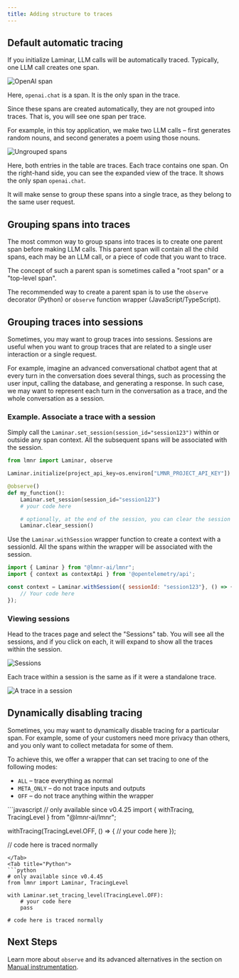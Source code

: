 ```yaml
---
title: Adding structure to traces
---
```



## Default automatic tracing

If you initialize Laminar, LLM calls will be automatically traced.
Typically, one LLM call creates one span.

<div style={{ border: '1px solid #2B2B30', borderRadius: '8px', overflow: 'hidden' }}>
  <img src="/images/traces/trace-openai.png" alt="OpenAI span" style={{ margin: '0px' }}/>
</div>

Here, `openai.chat` is a span. It is the only span in the trace.

Since these spans are created automatically, they are not grouped into traces.
That is, you will see one span per trace.

For example, in this toy application, we make two LLM calls – first generates 
random nouns, and second generates a poem using those nouns.

<div style={{ border: '1px solid #2B2B30', borderRadius: '8px', overflow: 'hidden' }}>
  <img src="/images/traces/ungrouped-spans.png" alt="Ungrouped spans" style={{ margin: '0px' }}/>
</div>

Here, both entries in the table are traces. Each trace contains one span.
On the right-hand side, you can see the expanded view of the trace. It shows
the only span `openai.chat`.

It will make sense to group these spans into a single trace, as they belong to the same user request.

## Grouping spans into traces

The most common way to group spans into traces is to create one parent span before making LLM calls.
This parent span will contain all the child spans, each may be an LLM call, or a piece of code that you want to trace.

The concept of such a parent span is sometimes called a "root span" or a "top-level span".

The recommended way to create a parent span is to use the `observe` decorator (Python)
or `observe` function wrapper (JavaScript/TypeScript).

<ObserveExample />

## Grouping traces into sessions

Sometimes, you may want to group traces into sessions. 
Sessions are useful when you want to group traces that are related to a single user interaction or a single request.

For example, imagine an advanced conversational chatbot agent that at every turn in the conversation
does several things, such as processing the user input, calling the database, and generating a response.
In such case, we may want to represent each turn in the conversation as a trace, and the whole conversation as a session.

### Example. Associate a trace with a session

<Tabs>
<Tab title="Python">

Simply call the `Laminar.set_session(session_id="session123")` within or outside any span context.
All the subsequent spans will be associated with the session.

```python
from lmnr import Laminar, observe

Laminar.initialize(project_api_key=os.environ["LMNR_PROJECT_API_KEY"])

@observe()
def my_function():
    Laminar.set_session(session_id="session123")
    # your code here

    # optionally, at the end of the session, you can clear the session id
    Laminar.clear_session()
```
</Tab>
<Tab title="JavaScript/TypeScript">

Use the `Laminar.withSession` wrapper function to create a context with a sessionId.
All the spans within the wrapper will be associated with the session.

```javascript
import { Laminar } from "@lmnr-ai/lmnr";
import { context as contextApi } from '@opentelemetry/api';

const context = Laminar.withSession({ sessionId: "session123"}, () => {
    // Your code here
});
```
</Tab>
</Tabs>

### Viewing sessions

Head to the traces page and select the "Sessions" tab. You will see all the sessions,
and if you click on each, it will expand to show all the traces within the session.

<div style={{ border: '1px solid #2B2B30', borderRadius: '8px', overflow: 'hidden' }}>
  <img src="/images/traces/sessions.png" alt="Sessions" style={{ margin: '0px' }}/>
</div>

Each trace within a session is the same as if it were a standalone trace.

<div style={{ border: '1px solid #2B2B30', borderRadius: '8px', overflow: 'hidden' }}>
  <img src="/images/traces/trace-in-session.png" alt="A trace in a session" style={{ margin: '0px' }}/>
</div>

## Dynamically disabling tracing

Sometimes, you may want to dynamically disable tracing for a particular span.
For example, some of your customers need more privacy than others, and you only
want to collect metadata for some of them.

To achieve this, we offer a wrapper that can set tracing to one of the following modes:
- `ALL` – trace everything as normal
- `META_ONLY` – do not trace inputs and outputs
- `OFF` – do not trace anything within the wrapper

<Tabs>
<Tab title="JavaScript/TypeScript">
```javascript
// only available since v0.4.25
import { withTracing, TracingLevel } from "@lmnr-ai/lmnr";

withTracing(TracingLevel.OFF, () => {
    // your code here
});

// code here is traced normally
```
</Tab>
<Tab title="Python">
```python
# only available since v0.4.45
from lmnr import Laminar, TracingLevel

with Laminar.set_tracing_level(TracingLevel.OFF):
    # your code here
    pass

# code here is traced normally
```
</Tab>
</Tabs>

## Next Steps

Learn more about `observe` and its advanced alternatives in the section on
[Manual instrumentation](/tracing/manual-instrumentation).
